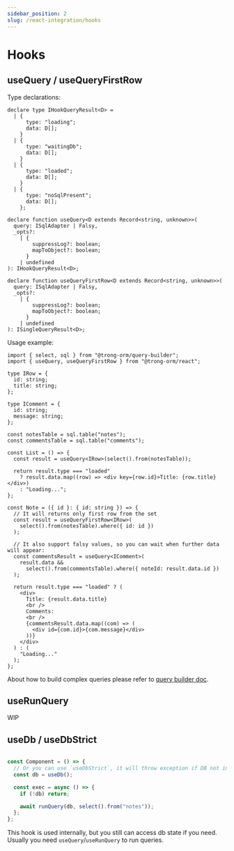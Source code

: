 ```yaml
---
sidebar_position: 2
slug: /react-integration/hooks
---
```


# Hooks

## useQuery / useQueryFirstRow

Type declarations:

```tsx
declare type IHookQueryResult<D> =
  | {
      type: "loading";
      data: D[];
    }
  | {
      type: "waitingDb";
      data: D[];
    }
  | {
      type: "loaded";
      data: D[];
    }
  | {
      type: "noSqlPresent";
      data: D[];
    };

declare function useQuery<D extends Record<string, unknown>>(
  query: ISqlAdapter | Falsy,
  _opts?:
    | {
        suppressLog?: boolean;
        mapToObject?: boolean;
      }
    | undefined
): IHookQueryResult<D>;

declare function useQueryFirstRow<D extends Record<string, unknown>>(
  query: ISqlAdapter | Falsy,
  _opts?:
    | {
        suppressLog?: boolean;
        mapToObject?: boolean;
      }
    | undefined
): ISingleQueryResult<D>;
```

Usage example:

```tsx
import { select, sql } from "@trong-orm/query-builder";
import { useQuery, useQueryFirstRow } from "@trong-orm/react";

type IRow = {
  id: string;
  title: string;
};

type IComment = {
  id: string;
  message: string;
};

const notesTable = sql.table("notes");
const commentsTable = sql.table("comments");

const List = () => {
  const result = useQuery<IRow>(select().from(notesTable));

  return result.type === "loaded"
    ? result.data.map((row) => <div key={row.id}>Title: {row.title}</div>)
    : "Loading...";
};

const Note = ({ id }: { id: string }) => {
  // It will returns only first row from the set
  const result = useQueryFirstRow<IRow>(
    select().from(notesTable).where({ id: id })
  );

  // It also support falsy values, so you can wait when further data will appear:
  const commentsResult = useQuery<IComment>(
    result.data &&
      select().from(commentsTable).where({ noteId: result.data.id })
  );

  return result.type === "loaded" ? (
    <div>
      Title: {result.data.title}
      <br />
      Comments:
      <br />
      {commentsResult.data.map((com) => (
        <div id={com.id}>{com.message}</div>
      ))}
    </div>
  ) : (
    "Loading..."
  );
};
```

About how to build complex queries please refer to [query builder doc](/building-sql/query-builder).

## useRunQuery

WIP

## useDb / useDbStrict

```typescript

const Component = () => {
  // Or you can use `useDbStrict`, it will throw exception if DB not initialized
  const db = useDb();

  const exec = async () => {
    if (!db) return;

    await runQuery(db, select().from("notes"));
  };
};
```

This hook is used internally, but you still can access db state
if you need. Usually you need `useQuery`/`useRunQuery` to run queries.

